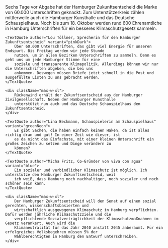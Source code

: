 
<PressReleaseHeroBlock pressRelease={pressRelease} />

<Block>
    <div className="max-w-xl">
        Sechs Tage vor Abgabe hat der Hamburger Zukunftsentscheid die Marke von 60.000 Unterschriften geknackt. Zum
        Unterstützerkreis zählen mittlerweile auch die Hamburger Kunsthalle und das Deutsche Schauspielhaus. Noch bis
        zum 18. Oktober werden rund 600 Ehrenamtliche in Hamburg Unterschriften für ein besseres Klimaschutzgesetz
        sammeln.
    </div>

    <TextQuote author="Lou Töllner, Sprecherin für den Hamburger Zukunftsentscheid" variant="pinkDark">
        Über 60.000 Unterschriften, das gibt viel Energie für unseren Endspurt. Bis Freitag werden wir jede Stunde
        nutzen, um in allen Bezirken Unterschriften zu sammeln. Denn es geht uns um jede Hamburger Stimme für eine
        soziale und transparente Klimapolitik. Allerdings können wir nur die Unterschriften abgeben, die bei uns
        ankommen. Deswegen müssen Briefe jetzt schnell in die Post und ausgefüllte Listen zu uns gebracht werden.
    </TextQuote>

    <div className="max-w-xl">
        Rückenwind erhält der Zukunftsentscheid aus der Hamburger Zivilgesellschaft. Neben der Hamburger Kunsthalle
        unterstützt nun auch und das Deutsche Schauspielhaus den Zukunftsentscheid.
    </div>

    <TextQuote author="Lina Beckmann, Schauspielerin am Schauspielhaus" variant="greenNeon">
        Es gibt Sachen, die haben einfach keinen Haken, da ist alles richtig dran und gut! In einer Zeit wie dieser, ist
        es da nicht das Einfachste, mit einer kleinen Unterschrift ein großes Zeichen zu setzen und Dinge verändern zu
        können?
    </TextQuote>

    <TextQuote author="Micha Fritz, Co-Gründer von viva con agua" variant="blue">
        Ein sozialer und verbindlicher Klimaschutz ist möglich. Ich unterstütze den Hamburger Zukunftsentscheid, weil
        ich weiß, dass Hamburg noch nachhaltiger, noch sozialer und noch schöner sein kann.
    </TextQuote>

    <div className="max-w-xl">
        Der Hamburger Zukunftsentscheid will den Senat auf einen sozial gerechten, wissenschaftsbasierten und
        wirtschaftlich ausgewogenen Klimaschutz in Hamburg verpflichten. Dafür werden jährliche Klimaschutzziele und die
        verpflichtende Sozialverträglichkeit der Klimaschutzmaßnahmen im Gesetz verankert. Auch wird die
        Klimaneutralität für das Jahr 2040 anstatt 2045 anberaumt. Für ein erfolgreiches Volksbegehren müssen 5% der
        Wahlberechtigten in Hamburg den Entwurf unterschreiben.
    </div>

</Block>
